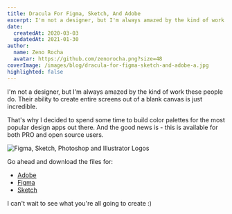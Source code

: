```yaml
---
title: Dracula For Figma, Sketch, And Adobe
excerpt: I'm not a designer, but I'm always amazed by the kind of work these people do. Their ability to create entire screens out of a blank canvas is just incredible.
date:
  createdAt: 2020-03-03
  updatedAt: 2021-01-30
author:
  name: Zeno Rocha
  avatar: https://github.com/zenorocha.png?size=48
coverImage: /images/blog/dracula-for-figma-sketch-and-adobe-a.jpg
highlighted: false
---
```


I'm not a designer, but I'm always amazed by the kind of work these people do. Their ability to create entire screens out of a blank canvas is just incredible.

That's why I decided to spend some time to build color palettes for the most popular design apps out there. And the good news is - this is available for both PRO and open source users.

![Figma, Sketch, Photoshop and Illustrator Logos](/images/blog/dracula-for-figma-sketch-and-adobe-a.jpg)

Go ahead and download the files for:

- [Adobe](/adobe)
- [Figma](/figma)
- [Sketch](/sketch)

I can't wait to see what you're all going to create :)
